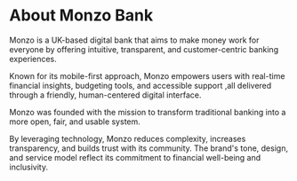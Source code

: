 
<Meta title="Documentation/About Monzo Bank" />

# About Monzo Bank

Monzo is a UK-based digital bank that aims to make money work for everyone by offering intuitive, transparent, and customer-centric banking experiences. 

Known for its mobile-first approach, Monzo empowers users with real-time financial insights, budgeting tools, and accessible support ,all delivered through a friendly, human-centered digital interface.

Monzo was founded with the mission to transform traditional banking into a more open, fair, and usable system. 

By leveraging technology, Monzo reduces complexity, increases transparency, and builds trust with its community. The brand's tone, design, and service model reflect its commitment to financial well-being and inclusivity.